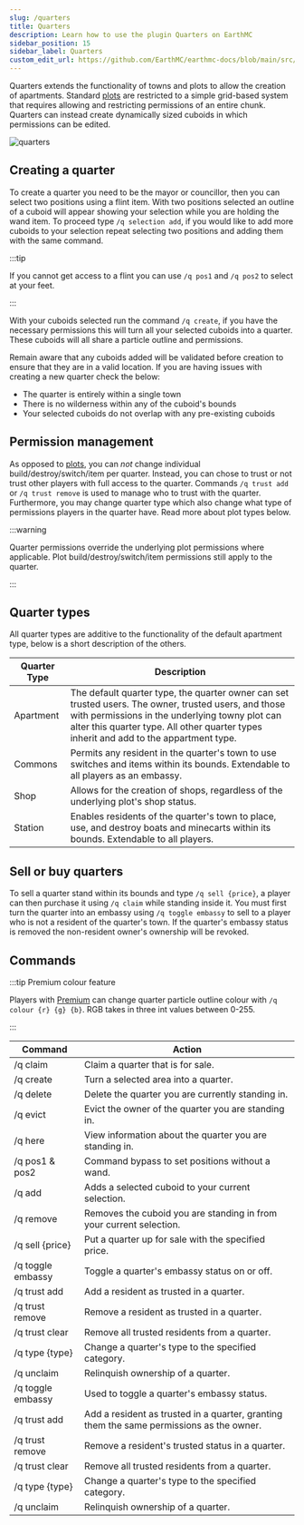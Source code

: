 ```yaml
---
slug: /quarters
title: Quarters
description: Learn how to use the plugin Quarters on EarthMC
sidebar_position: 15
sidebar_label: Quarters
custom_edit_url: https://github.com/EarthMC/earthmc-docs/blob/main/src/docs/quarters.mdx
---
```


Quarters extends the functionality of towns and plots to allow the creation of apartments. Standard [plots](https://earthmc.net/docs/town#plots) are restricted to a simple grid-based system that requires allowing and restricting permissions of an entire chunk. Quarters can instead create dynamically sized cuboids in which permissions can be edited.

![quarters](/img/quarters.png)

## Creating a quarter

To create a quarter you need to be the mayor or councillor, then you can select two positions using a flint item. With two positions selected an outline of a cuboid will appear showing your selection while you are holding the wand item. To proceed type `/q selection add`, if you would like to add more cuboids to your selection repeat selecting two positions and adding them with the same command.

:::tip

If you cannot get access to a flint you can use `/q pos1` and `/q pos2` to select at your feet.

:::

With your cuboids selected run the command `/q create`, if you have the necessary permissions this will turn all your selected cuboids into a quarter. These cuboids will all share a particle outline and permissions.

Remain aware that any cuboids added will be validated before creation to ensure that they are in a valid location. If you are having issues with creating a new quarter check the below:

- The quarter is entirely within a single town
- There is no wilderness within any of the cuboid's bounds
- Your selected cuboids do not overlap with any pre-existing cuboids

## Permission management

As opposed to [plots](https://earthmc.net/docs/town#plots), you can *not* change individual build/destroy/switch/item per quarter. Instead, you can chose to trust or not trust other players with full access to the quarter. Commands `/q trust add` or `/q trust remove` is used to manage who to trust with the quarter. Furthermore, you may change quarter type which also change what type of permissions players in the quarter have. Read more about plot types below.

:::warning

Quarter permissions override the underlying plot permissions where applicable. Plot build/destroy/switch/item permissions still apply to the quarter.  

:::


## Quarter types

All quarter types are additive to the functionality of the default apartment type, below is a short description of the others.

| Quarter Type | Description                                                                                                                                                   |
|--------------|---------------------------------------------------------------------------------------------------------------------------------------------------------------|
| Apartment    | The default quarter type, the quarter owner can set trusted users. The owner, trusted users, and those with permissions in the underlying towny plot can alter this quarter type. All other quarter types inherit and add to the appartment type. |
| Commons      | Permits any resident in the quarter's town to use switches and items within its bounds. Extendable to all players as an embassy.                               |
| Shop         | Allows for the creation of shops, regardless of the underlying plot's shop status.                                                                            |
| Station      | Enables residents of the quarter's town to place, use, and destroy boats and minecarts within its bounds. Extendable to all players.                          |


## Sell or buy quarters

To sell a quarter stand within its bounds and type `/q sell {price}`, a player can then purchase it using `/q claim` while standing inside it. You must first turn the quarter into an embassy using `/q toggle embassy` to sell to a player who is not a resident of the quarter's town. If the quarter's embassy status is removed the non-resident owner's ownership will be revoked.


## Commands

:::tip Premium colour feature

Players with [Premium](https://earthmc.net/docs/premium) can change quarter particle outline colour with `/q colour {r} {g} {b}`. RGB takes in three int values between 0-255.

:::

| Command          | Action                                                           |
|------------------|------------------------------------------------------------------|
| /q claim       | Claim a quarter that is for sale.                                |
| /q create      | Turn a selected area into a quarter.                             |
| /q delete      | Delete the quarter you are currently standing in.                |
| /q evict       | Evict the owner of the quarter you are standing in.              |
| /q here        | View information about the quarter you are standing in.          |
| /q pos1 & pos2 | Command bypass to set positions without a wand.                  |
| /q add         | Adds a selected cuboid to your current selection.                |
| /q remove      | Removes the cuboid you are standing in from your current selection. |
| /q sell {price}| Put a quarter up for sale with the specified price.               |
| /q toggle embassy | Toggle a quarter's embassy status on or off.                   |
| /q trust add   | Add a resident as trusted in a quarter.                          |
| /q trust remove| Remove a resident as trusted in a quarter.                       |
| /q trust clear | Remove all trusted residents from a quarter.                     |
| /q type {type} | Change a quarter's type to the specified category.               |
| /q unclaim     | Relinquish ownership of a quarter.                               |
| /q toggle embassy      | Used to toggle a quarter's embassy status.                                                    |
| /q trust add           | Add a resident as trusted in a quarter, granting them the same permissions as the owner.      |
| /q trust remove        | Remove a resident's trusted status in a quarter.                                              |
| /q trust clear         | Remove all trusted residents from a quarter.                                                  |
| /q type {type}         | Change a quarter's type to the specified category.                                            |
| /q unclaim             | Relinquish ownership of a quarter.                                                            |
